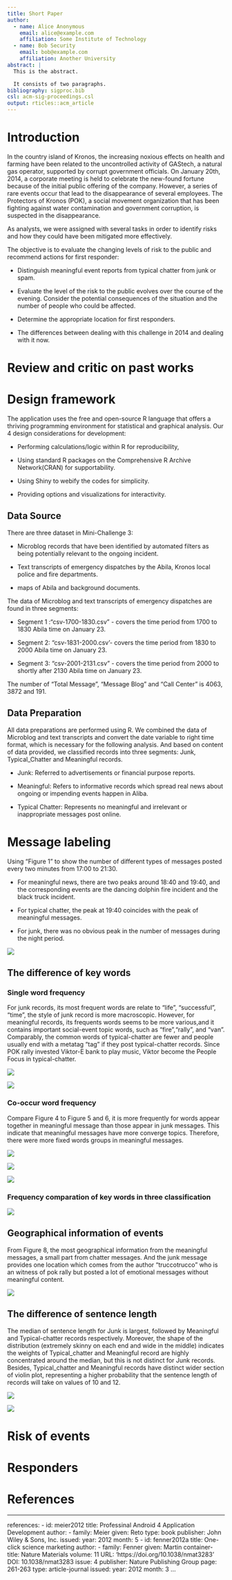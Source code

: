 ```yaml
---
title: Short Paper
author:
  - name: Alice Anonymous
    email: alice@example.com
    affiliation: Some Institute of Technology
  - name: Bob Security
    email: bob@example.com
    affiliation: Another University
abstract: |
  This is the abstract.

  It consists of two paragraphs.
bibliography: sigproc.bib
csl: acm-sig-proceedings.csl
output: rticles::acm_article
---
```




# Introduction 
In the country island of Kronos, the increasing noxious effects on health and farming have been related to the uncontrolled activity of GAStech, a natural gas operator, supported by corrupt government officials. On January 20th, 2014, a corporate meeting is held to celebrate the new-found fortune because of the initial public offering of the company. However, a series of rare events occur that lead to the disappearance of several employees. The Protectors of Kronos (POK), a social movement organization that has been fighting against water contamination and government corruption, is suspected in the disappearance.

As analysts, we were assigned with several tasks in order to identify risks and how they could have been mitigated more effectively.

The objective is to evaluate the changing levels of risk to the public and recommend actions for first responder:

+ Distinguish meaningful event reports from typical chatter from junk or spam.

+ Evaluate the level of the risk to the public evolves over the course of the evening. Consider the potential consequences of the situation and the number of people who could be affected.

+ Determine the appropriate location for first responders.

+ The differences between dealing with this challenge in 2014 and dealing with it now.

# Review and critic on past works

# Design framework

The application uses the free and open-source R language that offers a thriving programming environment for statistical and graphical analysis. Our 4 design considerations for development:

+ Performing calculations/logic within R for reproducibility,

+ Using standard R packages on the Comprehensive R Archive Network(CRAN) for supportability.

+ Using Shiny to webify the codes for simplicity.

+ Providing options and visualizations for interactivity.

## Data Source

There are three dataset in Mini-Challenge 3:

+ Microblog records that have been identified by automated filters as being potentially relevant to the ongoing incident.

+ Text transcripts of emergency dispatches by the Abila, Kronos local police and fire departments.

+ maps of Abila and background documents.

The data of Microblog and text transcripts of emergency dispatches are found in three segments:

+ Segment 1 :“csv-1700-1830.csv” - covers the time period from 1700 to 1830 Abila time on January 23.

+ Segment 2: "csv-1831-2000.csv’- covers the time period from 1830 to 2000 Abila time on January 23.

+ Segment 3: “csv-2001-2131.csv” - covers the time period from 2000 to shortly after 2130 Abila time on January 23.

The number of "Total Message", "Message Blog" and "Call Center" is 4063, 3872 and 191.

## Data Preparation

All data preparations are performed using R. We combined the data of Microblog and text transcripts and convert the date variable to right time format, which is necessary for the following analysis. And based on content of data provided, we classified records into three segments: Junk, Typical_Chatter and Meaningful records.

+ Junk: Referred to advertisements or financial purpose reports.

+ Meaningful: Refers to informative records which spread real news about ongoing or impending events happen in Aliba.

+ Typical Chatter: Represents no meaningful and irrelevant or inappropriate messages post online.

# Message labeling

Using "Figure 1" to show the number of different types of messages posted every two minutes from 17:00 to 21:30.

+ For meaningful news, there are two peaks around 18:40 and 19:40, and the corresponding events are the dancing dolphin fire incident and the black truck incident.

+ For typical chatter, the peak at 19:40 coincides with the peak of meaningful messages.

+ For junk, there was no obvious peak in the number of messages during the night period.

![](img/img1.PNG)

## The difference of key words

### Single word frequency

For junk records, its most frequent words are relate to “life”, “successful”, “time”, the style of junk record is more macroscopic. However, for meaningful records, its frequents words seems to be more various,and it contains important social-event topic words, such as “fire”,“rally”, and “van”. Comparably, the common words of typical-chatter are fewer and people usually end with a metatag “tag” if they post typical-chatter records. Since POK rally invested Viktor-E bank to play music, Viktor become the People Focus in typical-chatter.

![](img/img2.PNG)

![](img/img3.PNG)

### Co-occur word frequency

Compare Figure 4 to Figure 5 and 6, it is more frequently for words appear together in meaningful message than those appear in junk messages. This indicate that meaningful messages have more converge topics. Therefore, there were more fixed words groups in meaningful messages.

![](img/img4.PNG)

![](img/img5.PNG)

![](img/img6.PNG)

### Frequency comparation of key words in three classification 

![](img/img7.PNG)

## Geographical information of events

From Figure 8, the most geographical information from the meaningful messages, a small part from chatter messages. And the junk message provides one location which comes from the author "truccotrucco" who is an witness of pok rally but posted a lot of emotional messages without meaningful content.

![](img/img9.PNG)

## The difference of sentence length

The median of sentence length for Junk is largest, followed by Meaningful and Typical-chatter records respectively. Moreover, the shape of the distribution (extremely skinny on each end and wide in the middle) indicates the weights of Typical_chatter and Meaningful record are highly concentrated around the median, but this is not distinct for Junk records. Besides, Typical_chatter and Meaningful records have distinct wider section of violin plot, representing a higher probability that the sentence length of records will take on values of 10 and 12.

![](img/img10.PNG)

![](img/img11.PNG)

# Risk of events

# Responders

# References


---
references:
- id: meier2012
  title: Professinal Android 4 Application Development
  author: 
  - family: Meier
    given: Reto
  type: book
  publisher: John Wiley & Sons, Inc.
  issued:
    year: 2012
    month: 5
- id: fenner2012a
  title: One-click science marketing
  author:
  - family: Fenner
    given: Martin
  container-title: Nature Materials
  volume: 11
  URL: 'https://doi.org/10.1038/nmat3283'
  DOI: 10.1038/nmat3283
  issue: 4
  publisher: Nature Publishing Group
  page: 261-263
  type: article-journal
  issued:
    year: 2012
    month: 3
...

